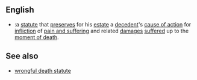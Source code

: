 ==English==
{{en-noun}}

*{{law}}:a [[statute]] that [[preserves]] for his [[estate]] a [[decedent]]'s [[cause of action]] for [[infliction]] of [[pain and suffering]] and related [[damages]] [[suffered]] up to the [[moment of death]].

==See also==
*[[wrongful death statute]]